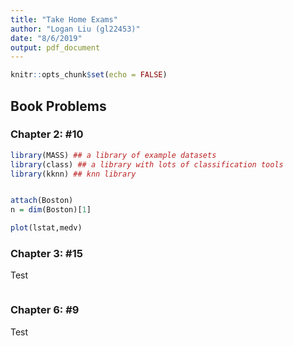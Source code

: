 ```yaml
---
title: "Take Home Exams"
author: "Logan Liu (gl22453)"
date: "8/6/2019"
output: pdf_document
---
```


```r
knitr::opts_chunk$set(echo = FALSE)
```

## Book Problems
### Chapter 2: #10

```r
library(MASS) ## a library of example datasets
library(class) ## a library with lots of classification tools
library(kknn) ## knn library


attach(Boston)
n = dim(Boston)[1]

plot(lstat,medv)

```

### Chapter 3: #15
 Test
```r

```

### Chapter 6: #9
 Test
```r

```